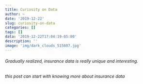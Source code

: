 ```yaml
---
title: Curiosity on Data
author: ~
date: '2019-12-22'
slug: curiosity-on-data
categories: []
tags: []
data: '2019-12-22T17:04:19-05:00'
description: ''
image: 'img/dark_clouds_515607.jpg'
---
```

###### Gradually realized, insurance data is really unique and interesting.

###### this post can start with knowing more about insurance data